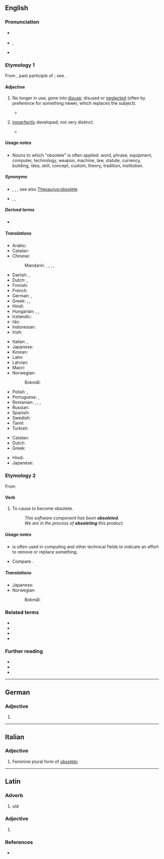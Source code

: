 {{also|obsolète}}
==English==

===Pronunciation===
* {{a|UK}} {{IPA|/ɒbsəˈliːt/|lang=en}}
* {{a|US}} {{enPR|äbsəˈlēt}}, {{IPA|/ɑbsəˈliːt/|/ˈɑbsəliːt/|lang=en}}
* {{audio|en-us-obsolete.ogg|Audio (US)|lang=en}}

===Etymology 1===
From {{etyl|la|en}} {{m|la|obsoletus||worn out, gone out of use}}, past participle of {{m|la|obsolescere||to wear out, fall into disuse, grow old, decay}}; see {{m|en|obsolesce}}.

====Adjective====
{{en-adj}}

# {{lb|en|of words, equipment, etc.}} No longer in use; gone into [[disuse]]; disused or [[neglect]]ed (often by preference for something newer, which replaces the subject).
#* {{quote-journal|lang=en|date=2013-07-20|volume=408|issue=8845|magazine={{w|The Economist}}
|title=[http://www.economist.com/news/http://www.economist.com/news/business/21582001-army-new-online-courses-scaring-wits-out-traditional-universities-can-they The attack of the MOOCs]
|passage=Since the launch early last year of&nbsp;[&hellip;] two Silicon Valley start-ups offering free education through MOOCs, massive open online courses, the ivory towers of academia have been shaken to their foundations. University brands built in some cases over centuries have been forced to contemplate the possibility that information technology will rapidly make their existing business model '''obsolete'''.}}
#: {{ux|en|It is speculated that, within a few years, the Internet's speedy delivery of news worldwide will make newspapers '''obsolete'''.}}
# {{lb|en|biology}} [[imperfect|Imperfectly]] developed; not very distinct.
#* {{quote-book|lang=en|title=The Birds of Our Rambles: With a Companion for the Country|page=130|author=Charles Dixon|year=1891|passage=These two birds somewhat closely resemble each other, but the Sedge Warbler is russet-brown above, the feathers with dark centres, the pale buff eyestripe is very clearly defined, and the underparts are buffish white; the Reed Warbler is more olive on the upper parts, the feathers having no dark centres, the underparts are more inclined to buff, and the eyestripe is nearly '''obsolete'''.}}

=====Usage notes=====
* Nouns to which "obsolete" is often applied: word, phrase, equipment, computer, technology, weapon, machine, law, statute, currency, building, idea, skill, concept, custom, theory, tradition, institution.

=====Synonyms=====
* {{sense|no longer in use}} {{l|en|antiquated}}, {{l|en|deprecated}}, {{l|en|disused}}, see also [[Thesaurus:obsolete]]
* {{sense|in biology: imperfectly developed}} {{l|en|abortive}}, {{l|en|obscure}}, {{l|en|rudimental}}

=====Derived terms=====
* {{l|en|obsoleteness}}

=====Translations=====
{{trans-top|no longer in use}}
* Arabic: {{t|ar|عفا عليها الزمن}}
* Catalan: {{t+|ca|obsolet}}
* Chinese:
*: Mandarin: {{t+|cmn|淘汰|tr=táotài|sc=Hani}}, {{t+|cmn|過時|sc=Hani}}, {{t+|cmn|过时|tr=guòshí|sc=Hani}}, {{t+|cmn|廢棄|sc=Hani}}, {{t+|cmn|废弃|tr=fèiqì|sc=Hani}}
* Danish: {{t|da|gået af brug}}, {{t|da|forældet}}
* Dutch: {{t+|nl|verouderd}}, {{t+|nl|achterhaald}}
* Finnish: {{t+|fi|vanhentunut}}
* French: {{t+|fr|obsolète}}
* German: {{t+|de|veraltet}}, {{t+|de|obsolet}}
* Greek: {{t+|el|απαρχαιωμένος|m}}, {{t+|el|ξεπερασμένος|m}}, {{t+|el|παρωχημένος|m}}
* Hindi: {{t+|hi|अप्रचलित|tr=apracalita}}
* Hungarian: {{t+|hu|elavult}}, {{t+|hu|idejétmúlt}}, {{t+|hu|ósdi}}
* Icelandic: {{t|is|úreltur|m}}
* Ido: {{t+|io|obsoleta}}
* Indonesian: {{t+|id|usang}}
* Irish: {{t|ga|seanchaite}}
{{trans-mid}}
* Italian: {{t+|it|obsoleto}}, {{t|it|in disuso}}
* Japanese: {{t|ja|廃れる|tr=すたれた, sutareta|alt=廃れた|sc=Jpan}}
* Korean: {{t+|ko|폐어|tr=pe-eo}}
* Latin: {{t|la|obsolētus}}
* Latvian: {{t|lv|novecojis}}
* Maori: {{t|mi|tūnguru}}
* Norwegian:
*: Bokmål: {{t+|nb|foreldet}}
* Polish: {{t+|pl|przestarzały}}, {{t|pl|zdezaktualizowany}}
* Portuguese: {{t+|pt|obsoleto|m}}, {{t|pt|obsoleta|f}}
* Romanian: {{t|ro|ieșit din uz}}, {{t|ro|scos din uz}}, {{t+|ro|învechit}}, {{t+|ro|desuet}}
* Russian: {{t+|ru|устаре́вший}}
* Spanish: {{t+|es|obsoleto}}
* Swedish: {{t+|sv|förlegad}}
* Tamil: {{t|ta|வழக்கற்றுப்போன|sc=Taml}}
* Turkish: {{t+|tr|eskimiş}}
{{trans-bottom}}

{{trans-top|in biology: imperfectly developed}}
* Catalan: {{t|ca|rudimentari}}
* Dutch: {{t+|nl|rudimentair}}
* Greek: {{t+|el|υποτυπώδης|m|f}}
{{trans-mid}}
* Hindi: {{t|hi|अर्धविकसित|m|tr=ardhavikasita|sc=Deva}}
* Japanese: {{t+|ja|退化|tr=たいかした, taika shita|alt=退化した|sc=Jpan}}
{{trans-bottom}}

===Etymology 2===
From {{etyl|la|en}} {{m|la|obsoleto||degrade, soil, sully, stain, defile}}

====Verb====
{{en-verb|obsolet}}

# {{lb|en|transitive|US}} To cause to become obsolete.
#: ''This software component has been '''obsoleted'''.''
#: ''We are in the process of '''obsoleting''' this product.''

=====Usage notes=====
* {{m|en|obsolete|To obsolete}} is often used in computing and other technical fields to indicate an effort to remove or replace something.
* Compare {{m|en|deprecated||no longer considered correct usage}}.

=====Translations=====
{{trans-top|to cause to become obsolete}}
* Japanese: {{t|ja|廃止する|tr=haishi-suru}}
* Norwegian:
*: Bokmål: {{t|nb|forelde}}
{{trans-mid}}
{{trans-bottom}}

===Related terms===
* {{l|en|obsolesce}}
* {{l|en|obsolescence}}
* {{l|en|obsolescent}}
* {{l|en|obsoletion}}

===Further reading===

* {{R:Webster 1913}}
* {{R:Century 1911}}
* {{R:OneLook}}

----

==German==

===Adjective===
{{head|de|adjective form}}

# {{de-inflected form of|obsolet}}

----

==Italian==

===Adjective===
{{head|it|adjective form|g=f-p|feminine plural form of|obsoleto}}

# Feminine plural form of [[obsoleto]]

----

==Latin==

===Adverb===
{{head|la|adverb|head=obsolētē}}

# old

===Adjective===
{{la-part-form|obsolēte}}

# {{inflection of|obsolētus||voc|m|s|lang=la}}

===References===
* {{R:Elementary Lewis}}